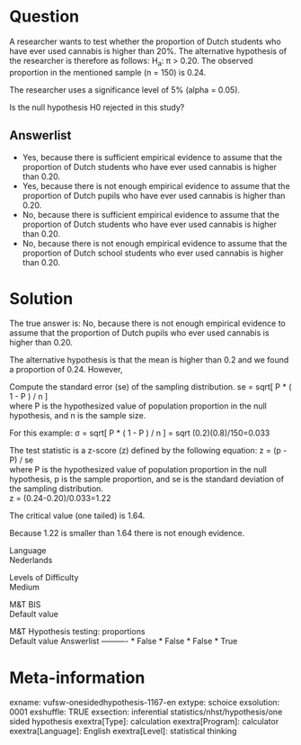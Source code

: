 Question
========
A researcher wants to test whether the proportion of Dutch students who
have ever used cannabis is higher than 20%. The alternative hypothesis
of the researcher is therefore as follows: H<sub>a</sub>: π &gt; 0.20.
The observed proportion in the mentioned sample (n = 150) is 0.24.  
  
The researcher uses a significance level of 5% (alpha = 0.05).  
  
Is the null hypothesis H0 rejected in this study?

Answerlist
----------
* Yes, because there is sufficient empirical evidence to assume that the
  proportion of Dutch students who have ever used cannabis is higher than
  0.20.
* Yes, because there is not enough empirical evidence to assume that the
  proportion of Dutch pupils who have ever used cannabis is higher than
  0.20.
* No, because there is sufficient empirical evidence to assume that the
  proportion of Dutch students who have ever used cannabis is higher than
  0.20.
* No, because there is not enough empirical evidence to assume that the
  proportion of Dutch school students who ever used cannabis is higher
  than 0.20.

Solution
========





The true answer is: No, because there is not enough empirical evidence
to assume that the proportion of Dutch pupils who ever used cannabis is
higher than 0.20.  
  
The alternative hypothesis is that the mean is higher than 0.2 and we
found a proportion of 0.24. However,  
  
Compute the standard error (se) of the sampling distribution. se =
sqrt\[ P \* ( 1 - P ) / n \]  
where P is the hypothesized value of population proportion in the null
hypothesis, and n is the sample size.  
  
For this example: σ = sqrt\[ P \* ( 1 - P ) / n \] = sqrt
(0.2)(0.8)/150=0.033  
  
The test statistic is a z-score (z) defined by the following equation: z
= (p - P) / se  
where P is the hypothesized value of population proportion in the null
hypothesis, p is the sample proportion, and se is the standard deviation
of the sampling distribution.  
z = (0.24-0.20)/0.033=1.22  
  
The critical value (one tailed) is 1.64.  
  
Because 1.22 is smaller than 1.64 there is not enough evidence.





Language  
Nederlands

Levels of Difficulty  
Medium

M&T BIS  
Default value

M&T Hypothesis testing: proportions  
Default value
Answerlist
----------
* False
* False
* False
* True

Meta-information
================
exname: vufsw-onesidedhypothesis-1167-en
extype: schoice
exsolution: 0001
exshuffle: TRUE
exsection: inferential statistics/nhst/hypothesis/one sided hypothesis
exextra[Type]: calculation
exextra[Program]: calculator
exextra[Language]: English
exextra[Level]: statistical thinking


